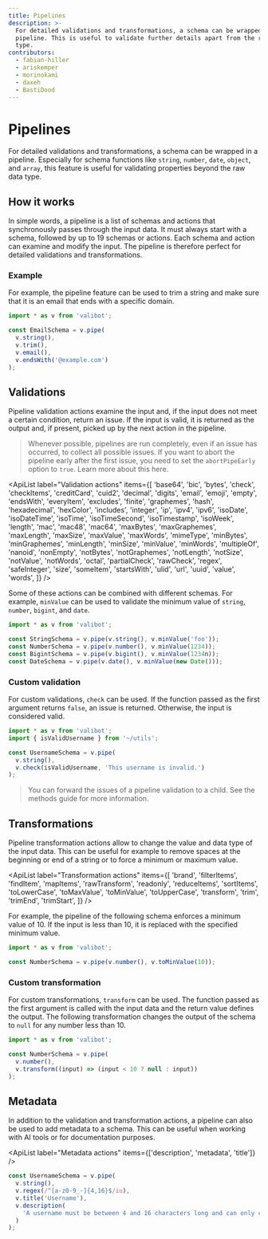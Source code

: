 ```yaml
---
title: Pipelines
description: >-
  For detailed validations and transformations, a schema can be wrapped in a
  pipeline. This is useful to validate further details apart from the raw data
  type.
contributors:
  - fabian-hiller
  - ariskemper
  - morinokami
  - daxeh
  - BastiDood
---
```



# Pipelines

For detailed validations and transformations, a schema can be wrapped in a pipeline. Especially for schema functions like <Link href="/api/string/">`string`</Link>, <Link href="/api/number/">`number`</Link>, <Link href="/api/date/">`date`</Link>, <Link href="/api/object/">`object`</Link>, and <Link href="/api/array/">`array`</Link>, this feature is useful for validating properties beyond the raw data type.

## How it works

In simple words, a pipeline is a list of schemas and actions that synchronously passes through the input data. It must always start with a schema, followed by up to 19 schemas or actions. Each schema and action can examine and modify the input. The pipeline is therefore perfect for detailed validations and transformations.

### Example

For example, the pipeline feature can be used to trim a string and make sure that it is an email that ends with a specific domain.

```ts
import * as v from 'valibot';

const EmailSchema = v.pipe(
  v.string(),
  v.trim(),
  v.email(),
  v.endsWith('@example.com')
);
```

## Validations

Pipeline validation actions examine the input and, if the input does not meet a certain condition, return an issue. If the input is valid, it is returned as the output and, if present, picked up by the next action in the pipeline.

> Whenever possible, pipelines are run completely, even if an issue has occurred, to collect all possible issues. If you want to abort the pipeline early after the first issue, you need to set the `abortPipeEarly` option to `true`. Learn more about this <Link href="/guides/parse-data/#configuration">here</Link>.

<ApiList
  label="Validation actions"
  items={[
    'base64',
    'bic',
    'bytes',
    'check',
    'checkItems',
    'creditCard',
    'cuid2',
    'decimal',
    'digits',
    'email',
    'emoji',
    'empty',
    'endsWith',
    'everyItem',
    'excludes',
    'finite',
    'graphemes',
    'hash',
    'hexadecimal',
    'hexColor',
    'includes',
    'integer',
    'ip',
    'ipv4',
    'ipv6',
    'isoDate',
    'isoDateTime',
    'isoTime',
    'isoTimeSecond',
    'isoTimestamp',
    'isoWeek',
    'length',
    'mac',
    'mac48',
    'mac64',
    'maxBytes',
    'maxGraphemes',
    'maxLength',
    'maxSize',
    'maxValue',
    'maxWords',
    'mimeType',
    'minBytes',
    'minGraphemes',
    'minLength',
    'minSize',
    'minValue',
    'minWords',
    'multipleOf',
    'nanoid',
    'nonEmpty',
    'notBytes',
    'notGraphemes',
    'notLength',
    'notSize',
    'notValue',
    'notWords',
    'octal',
    'partialCheck',
    'rawCheck',
    'regex',
    'safeInteger',
    'size',
    'someItem',
    'startsWith',
    'ulid',
    'url',
    'uuid',
    'value',
    'words',
  ]}
/>

Some of these actions can be combined with different schemas. For example, <Link href="/api/minValue/">`minValue`</Link> can be used to validate the minimum value of <Link href="/api/string/">`string`</Link>, <Link href="/api/number/">`number`</Link>, <Link href="/api/bigint/">`bigint`</Link>, and <Link href="/api/date/">`date`</Link>.

```ts
import * as v from 'valibot';

const StringSchema = v.pipe(v.string(), v.minValue('foo'));
const NumberSchema = v.pipe(v.number(), v.minValue(1234));
const BigintSchema = v.pipe(v.bigint(), v.minValue(1234n));
const DateSchema = v.pipe(v.date(), v.minValue(new Date()));
```

### Custom validation

For custom validations, <Link href="/api/check/">`check`</Link> can be used. If the function passed as the first argument returns `false`, an issue is returned. Otherwise, the input is considered valid.

```ts
import * as v from 'valibot';
import { isValidUsername } from '~/utils';

const UsernameSchema = v.pipe(
  v.string(),
  v.check(isValidUsername, 'This username is invalid.')
);
```

> You can forward the issues of a pipeline validation to a child. See the <Link href="/guides/methods/#forward">methods</Link> guide for more information.

## Transformations

Pipeline transformation actions allow to change the value and data type of the input data. This can be useful for example to remove spaces at the beginning or end of a string or to force a minimum or maximum value.

<ApiList
  label="Transformation actions"
  items={[
    'brand',
    'filterItems',
    'findItem',
    'mapItems',
    'rawTransform',
    'readonly',
    'reduceItems',
    'sortItems',
    'toLowerCase',
    'toMaxValue',
    'toMinValue',
    'toUpperCase',
    'transform',
    'trim',
    'trimEnd',
    'trimStart',
  ]}
/>

For example, the pipeline of the following schema enforces a minimum value of 10. If the input is less than 10, it is replaced with the specified minimum value.

```ts
import * as v from 'valibot';

const NumberSchema = v.pipe(v.number(), v.toMinValue(10));
```

### Custom transformation

For custom transformations, <Link href="/api/transform/">`transform`</Link> can be used. The function passed as the first argument is called with the input data and the return value defines the output. The following transformation changes the output of the schema to `null` for any number less than 10.

```ts
import * as v from 'valibot';

const NumberSchema = v.pipe(
  v.number(),
  v.transform((input) => (input < 10 ? null : input))
);
```

## Metadata

In addition to the validation and transformation actions, a pipeline can also be used to add metadata to a schema. This can be useful when working with AI tools or for documentation purposes.

<ApiList
  label="Metadata actions"
  items={['description', 'metadata', 'title']}
/>

```ts
const UsernameSchema = v.pipe(
  v.string(),
  v.regex(/^[a-z0-9_-]{4,16}$/iu),
  v.title('Username'),
  v.description(
    'A username must be between 4 and 16 characters long and can only contain letters, numbers, underscores and hyphens.'
  )
);
```
